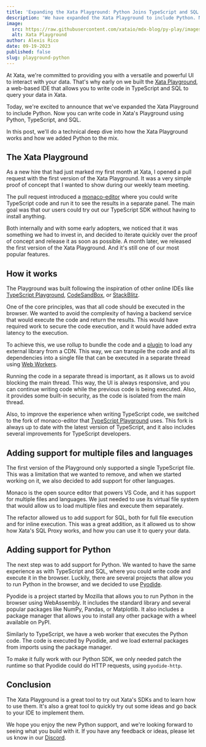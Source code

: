 ```yaml
---
title: 'Expanding the Xata Playground: Python Joins TypeScript and SQL'
description: 'We have expanded the Xata Playground to include Python. Now you can write code in Xata Playground using Python, TypeScript, and SQL.'
image:
  src: https://raw.githubusercontent.com/xataio/mdx-blog/py-play/images/playground-v1.png
  alt: Xata Playground
author: Alexis Rico
date: 09-19-2023
published: false
slug: playground-python
---
```


At Xata, we're committed to providing you with a versatile and powerful UI to interact with your data. That's why early on we built the [Xata Playground](https://xata.io/playground), a web-based IDE that allows you to write code in TypeScript and SQL to query your data in Xata.

Today, we're excited to announce that we've expanded the Xata Playground to include Python. Now you can write code in Xata's Playground using Python, TypeScript, and SQL.

In this post, we'll do a technical deep dive into how the Xata Playground works and how we added Python to the mix.

## The Xata Playground

As a new hire that had just marked my first month at Xata, I opened a pull request with the first version of the Xata Playground. It was a very simple proof of concept that I wanted to show during our weekly team meeting.

The pull request introduced a [monaco-editor](https://microsoft.github.io/monaco-editor/) where you could write TypeScript code and run it to see the results in a separate panel. The main goal was that our users could try out our TypeScript SDK without having to install anything.

Both internally and with some early adopters, we noticed that it was something we had to invest in, and decided to iterate quickly over the proof of concept and release it as soon as possible. A month later, we released the first version of the Xata Playground. And it's still one of our most popular features.

<ArticleImage
  src="https://raw.githubusercontent.com/xataio/mdx-blog/py-play/images/playground-v1.png"
  width="800"
  height="440"
/>

## How it works

The Playground was built following the inspiration of other online IDEs like [TypeScript Playground](https://www.typescriptlang.org/play), [CodeSandBox](https://codesandbox.io/), or [StackBlitz](https://stackblitz.com/).

One of the core principles, was that all code should be executed in the browser. We wanted to avoid the complexity of having a backend service that would execute the code and return the results. This would have required work to secure the code execution, and it would have added extra latency to the execution.

To achieve this, we use rollup to bundle the code and a [plugin](https://github.com/SferaDev/rollup-plugin-import-cdn) to load any external library from a CDN. This way, we can transpile the code and all its dependencies into a single file that can be executed in a separate thread using [Web Workers](https://developer.mozilla.org/en-US/docs/Web/API/Web_Workers_API/Using_web_workers).

Running the code in a separate thread is important, as it allows us to avoid blocking the main thread. This way, the UI is always responsive, and you can continue writing code while the previous code is being executed. Also, it provides some built-in security, as the code is isolated from the main thread.

Also, to improve the experience when writing TypeScript code, we switched to the fork of monaco-editor that [TypeScript Playground](https://www.typescriptlang.org/play) uses. This fork is always up to date with the latest version of TypeScript, and it also includes several improvements for TypeScript developers.

## Adding support for multiple files and languages

The first version of the Playground only supported a single TypeScript file. This was a limitation that we wanted to remove, and when we started working on it, we also decided to add support for other languages.

Monaco is the open source editor that powers VS Code, and it has support for multiple files and languages. We just needed to use its virtual file system that would allow us to load multiple files and execute them separately.

The refactor allowed us to add support for SQL, both for full file execution and for inline execution. This was a great addition, as it allowed us to show how Xata's SQL Proxy works, and how you can use it to query your data.

## Adding support for Python

The next step was to add support for Python. We wanted to have the same experience as with TypeScript and SQL, where you could write code and execute it in the browser. Luckily, there are several projects that allow you to run Python in the browser, and we decided to use [Pyodide](https://pyodide.org).

Pyodide is a project started by Mozilla that allows you to run Python in the browser using WebAssembly. It includes the standard library and several popular packages like NumPy, Pandas, or Matplotlib. It also includes a package manager that allows you to install any other package with a wheel available on PyPI.

Similarly to TypeScript, we have a web worker that executes the Python code. The code is executed by Pyodide, and we load external packages from imports using the package manager.

To make it fully work with our Python SDK, we only needed patch the runtime so that Pyodide could do HTTP requests, using `pyodide-http`.

## Conclusion

The Xata Playground is a great tool to try out Xata's SDKs and to learn how to use them. It's also a great tool to quickly try out some ideas and go back to your IDE to implement them.

We hope you enjoy the new Python support, and we're looking forward to seeing what you build with it. If you have any feedback or ideas, please let us know in our [Discord](/discord).

